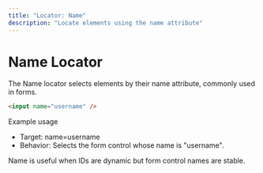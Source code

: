 ```yaml
---
title: "Locator: Name"
description: "Locate elements using the name attribute"
---
```


# Name Locator

The Name locator selects elements by their name attribute, commonly used in forms.

```html
<input name="username" />
```

Example usage

- Target: name=username
- Behavior: Selects the form control whose name is "username".

<Tip>
Name is useful when IDs are dynamic but form control names are stable.
</Tip>
